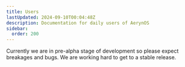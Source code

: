 ```yaml
---
title: Users
lastUpdated: 2024-09-10T00:04:48Z
description: Documentation for daily users of AerynOS
sidebar:
  order: 200
---
```


<Aside type="caution">
  Currently we are in pre-alpha stage of development so please expect breakages and bugs. We are working hard to get to a stable release.
</Aside>

<DirectoryList/>